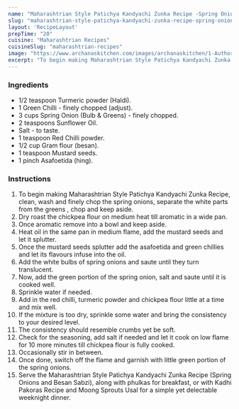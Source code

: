 ---
name: "Maharashtrian Style Patichya Kandyachi Zunka Recipe -Spring Onions and Besan Sabzi"
slug: "maharashtrian-style-patichya-kandyachi-zunka-recipe-spring-onions-and-besan-sabzi"
layout: 'RecipeLayout'
prepTime: "20"
cuisine: "Maharashtrian Recipes"
cuisineSlug: "maharashtrian-recipes"
image: "https://www.archanaskitchen.com/images/archanaskitchen/1-Author/nithya.anantham/Patichya_Kandyachi_Zunka_Recipe_Maharashtrian_Style_Spring_Onions_and_Besan_Sabzi_original_1600.jpg"
excerpt: "To begin making Maharashtrian Style Patichya Kandyachi Zunka Recipe, clean, wash and finely chop the spring onions, separate the white parts from the greens , chop and keep aside"
---

### Ingredients

- 1/2 teaspoon Turmeric powder (Haldi).
- 1 Green Chilli - finely chopped (adjust).
- 3 cups Spring Onion (Bulb & Greens) - finely chopped.
- 2 teaspoons Sunflower Oil.
- Salt - to taste.
- 1 teaspoon Red Chilli powder.
- 1/2 cup Gram flour (besan).
- 1 teaspoon Mustard seeds.
- 1 pinch Asafoetida (hing).

### Instructions

1. To begin making Maharashtrian Style Patichya Kandyachi Zunka Recipe, clean, wash and finely chop the spring onions, separate the white parts from the greens , chop and keep aside.
1. Dry roast the chickpea flour on medium heat till aromatic in a wide pan.
1. Once aromatic remove into a bowl and keep aside.
1. Heat oil in the same pan in medium flame, add the mustard seeds and let it splutter.
1. Once the mustard seeds splutter add the asafoetida and green chillies and let its flavours infuse into the oil.
1. Add the white bulbs of spring onions and saute until they turn translucent.
1. Now, add the green portion of the spring onion, salt and saute until it is cooked well.
1. Sprinkle water if needed.
1. Add in the red chilli, turmeric powder and chickpea flour little at a time and mix well.
1. If the mixture is too dry, sprinkle some water and bring the consistency to your desired level.
1. The consistency should resemble crumbs yet be soft.
1. Check for the seasoning, add salt if needed and let it cook on low flame for 10 more minutes till chickpea flour is fully cooked.
1. Occasionally stir in between.
1. Once done, switch off the flame and garnish with little green portion of the spring onions.
1. Serve the Maharashtrian Style Patichya Kandyachi Zunka Recipe (Spring Onions and Besan Sabzi), along with phulkas for breakfast, or with Kadhi Pakoras Recipe and Moong Sprouts Usal for a simple yet delectable weeknight dinner.

